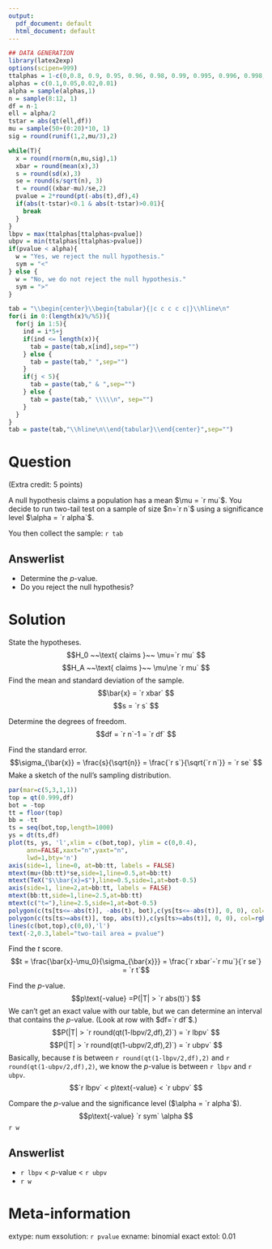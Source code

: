 ```yaml
---
output:
  pdf_document: default
  html_document: default
---
```

```r
## DATA GENERATION
library(latex2exp)
options(scipen=999)
ttalphas = 1-c(0,0.8, 0.9, 0.95, 0.96, 0.98, 0.99, 0.995, 0.996, 0.998,1)
alphas = c(0.1,0.05,0.02,0.01)
alpha = sample(alphas,1)
n = sample(8:12, 1)
df = n-1
ell = alpha/2
tstar = abs(qt(ell,df))
mu = sample(50+(0:20)*10, 1)
sig = round(runif(1,2,mu/3),2)

while(T){
  x = round(rnorm(n,mu,sig),1)
  xbar = round(mean(x),3)
  s = round(sd(x),3)
  se = round(s/sqrt(n), 3)
  t = round((xbar-mu)/se,2)
  pvalue = 2*round(pt(-abs(t),df),4)
  if(abs(t-tstar)<0.1 & abs(t-tstar)>0.01){
    break
  }
}
lbpv = max(ttalphas[ttalphas<pvalue])
ubpv = min(ttalphas[ttalphas>pvalue])
if(pvalue < alpha){
  w = "Yes, we reject the null hypothesis."
  sym = "<"
} else {
  w = "No, we do not reject the null hypothesis."
  sym = ">"
}

tab = "\\begin{center}\\begin{tabular}{|c c c c c|}\\hline\n"
for(i in 0:(length(x)%/%5)){
  for(j in 1:5){
    ind = i*5+j
    if(ind <= length(x)){
      tab = paste(tab,x[ind],sep="")
    } else {
      tab = paste(tab," ",sep="")
    }
    if(j < 5){
      tab = paste(tab," & ",sep="")
    } else {
      tab = paste(tab," \\\\\n", sep="")
    }
  }
}
tab = paste(tab,"\\hline\n\\end{tabular}\\end{center}",sep="")
```

Question
========

(Extra credit: 5 points)

A null hypothesis claims a population has a mean $\mu = `r mu`$. You decide to run two-tail test on a sample of size $n=`r n`$ using a significance level $\alpha = `r alpha`$. 

You then collect the sample:
`r tab`

Answerlist
--------
* Determine the $p$-value.
* Do you reject the null hypothesis?


Solution
========

State the hypotheses.
$$H_0 ~~\text{ claims }~~ \mu=`r mu` $$
$$H_A ~~\text{ claims }~~ \mu\ne `r mu` $$
Find the mean and standard deviation of the sample.
$$\bar{x} = `r xbar` $$
$$s = `r s` $$

Determine the degrees of freedom.
$$df = `r n`-1 = `r df` $$

Find the standard error.
$$\sigma_{\bar{x}} = \frac{s}{\sqrt{n}} = \frac{`r s`}{\sqrt{`r n`}} = `r se` $$
Make a sketch of the null's sampling distribution.
\
```r
par(mar=c(5,3,1,1))
top = qt(0.999,df)
bot = -top
tt = floor(top)
bb = -tt
ts = seq(bot,top,length=1000)
ys = dt(ts,df)
plot(ts, ys, 'l',xlim = c(bot,top), ylim = c(0,0.4),
     ann=FALSE,xaxt="n",yaxt="n",
     lwd=1,bty='n')
axis(side=1, line=0, at=bb:tt, labels = FALSE)
mtext(mu+(bb:tt)*se,side=1,line=0.5,at=bb:tt)
mtext(TeX("$\\bar{x}=$"),line=0.5,side=1,at=bot-0.5)
axis(side=1, line=2,at=bb:tt, labels = FALSE)
mtext(bb:tt,side=1,line=2.5,at=bb:tt)
mtext(c("t="),line=2.5,side=1,at=bot-0.5)
polygon(c(ts[ts<=-abs(t)], -abs(t), bot),c(ys[ts<=-abs(t)], 0, 0), col=rgb(1,0,0,0.5))
polygon(c(ts[ts>=abs(t)], top, abs(t)),c(ys[ts>=abs(t)], 0, 0), col=rgb(1,0,0,0.5))
lines(c(bot,top),c(0,0),'l')
text(-2,0.3,label="two-tail area = pvalue")
```

Find the $t$ score.
$$t = \frac{\bar{x}-\mu_0}{\sigma_{\bar{x}}} = \frac{`r xbar`-`r mu`}{`r se`} = `r t`$$

Find the $p$-value.
$$p\text{-value} =P(|T| > `r abs(t)`) $$
We can't get an exact value with our table, but we can determine an interval that contains the $p$-value. (Look at row with $df=`r df`$.)
$$P(|T| > `r round(qt(1-lbpv/2,df),2)`) = `r lbpv` $$
$$P(|T| > `r round(qt(1-ubpv/2,df),2)`) = `r ubpv` $$
Basically, because $t$ is between `r round(qt(1-lbpv/2,df),2)` and `r round(qt(1-ubpv/2,df),2)`, we know the $p$-value is between `r lbpv` and `r ubpv`.
$$`r lbpv` < p\text{-value} < `r ubpv` $$

Compare the $p$-value and the significance level ($\alpha = `r alpha`$).
$$p\text{-value} `r sym` \alpha $$
`r w`

Answerlist
--------
* `r lbpv` <  $p$-value < `r ubpv`
* `r w`



Meta-information
============
extype: num
exsolution: `r pvalue`
exname: binomial exact
extol: 0.01
